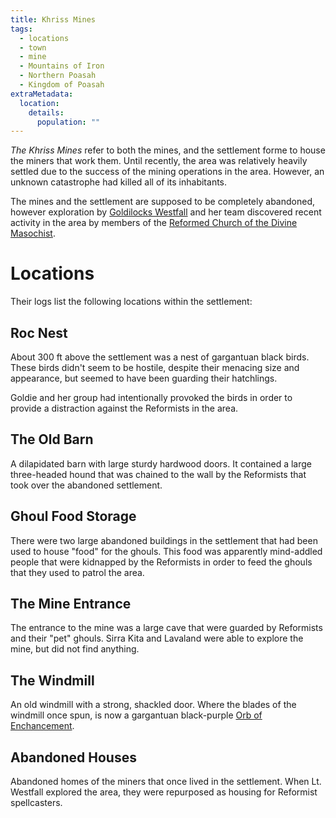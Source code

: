 ```yaml
---
title: Khriss Mines
tags:
  - locations
  - town
  - mine
  - Mountains of Iron
  - Northern Poasah
  - Kingdom of Poasah
extraMetadata:
  location:
    details:
      population: ""
---
```


_The Khriss Mines_ refer to both the mines, and the settlement forme to house
the miners that work them. Until recently, the area was relatively heavily
settled due to the success of the mining operations in the area. However, an
unknown catastrophe had killed all of its inhabitants.

The mines and the settlement are supposed to be completely abandoned, however
exploration by [Goldilocks Westfall](../characters/goldilocks-westfall.mdx) and
her team discovered recent activity in the area by members of the
[Reformed Church of the Divine Masochist](../organizations/reformed-church-of-the-divine-masochist.mdx).

# Locations

Their logs list the following locations within the settlement:

## Roc Nest

About 300 ft above the settlement was a nest of gargantuan black birds. These
birds didn't seem to be hostile, despite their menacing size and appearance, but
seemed to have been guarding their hatchlings.

Goldie and her group had intentionally provoked the birds in order to provide a
distraction against the Reformists in the area.

## The Old Barn

A dilapidated barn with large sturdy hardwood doors. It contained a large
three-headed hound that was chained to the wall by the Reformists that took over
the abandoned settlement.

## Ghoul Food Storage

There were two large abandoned buildings in the settlement that had been used to
house "food" for the ghouls. This food was apparently mind-addled people that
were kidnapped by the Reformists in order to feed the ghouls that they used to
patrol the area.

## The Mine Entrance

The entrance to the mine was a large cave that were guarded by Reformists and
their "pet" ghouls. Sirra Kita and Lavaland were able to explore the mine, but
did not find anything.

## The Windmill

An old windmill with a strong, shackled door. Where the blades of the windmill
once spun, is now a gargantuan black-purple
[Orb of Enchancement](../misc/orbs-of-power/orb-of-endowment.mdx).

## Abandoned Houses

Abandoned homes of the miners that once lived in the settlement. When Lt.
Westfall explored the area, they were repurposed as housing for Reformist
spellcasters.
